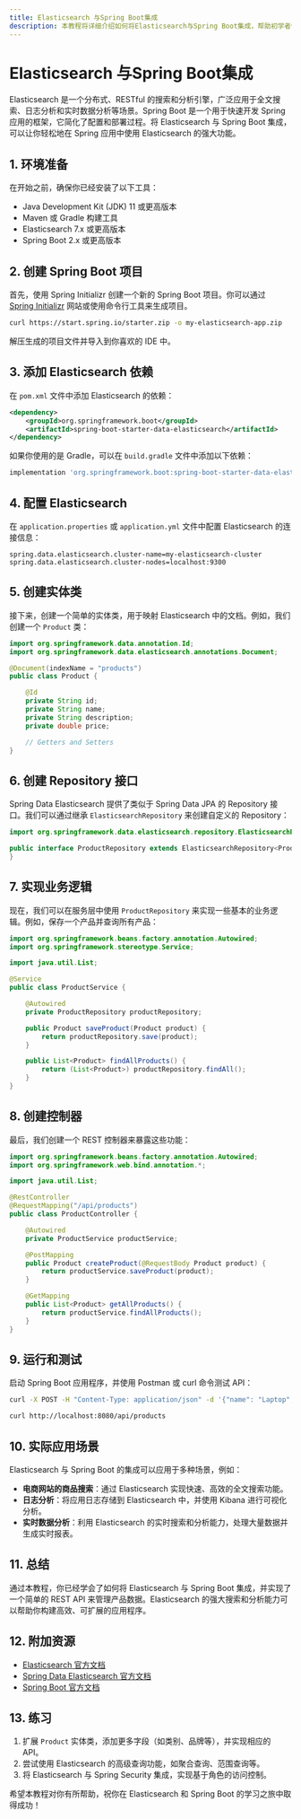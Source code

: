 ```yaml
---
title: Elasticsearch 与Spring Boot集成
description: 本教程将详细介绍如何将Elasticsearch与Spring Boot集成，帮助初学者快速上手并理解其核心概念和实际应用。
---
```


# Elasticsearch 与Spring Boot集成

Elasticsearch 是一个分布式、RESTful 的搜索和分析引擎，广泛应用于全文搜索、日志分析和实时数据分析等场景。Spring Boot 是一个用于快速开发 Spring 应用的框架，它简化了配置和部署过程。将 Elasticsearch 与 Spring Boot 集成，可以让你轻松地在 Spring 应用中使用 Elasticsearch 的强大功能。

## 1. 环境准备

在开始之前，确保你已经安装了以下工具：

- Java Development Kit (JDK) 11 或更高版本
- Maven 或 Gradle 构建工具
- Elasticsearch 7.x 或更高版本
- Spring Boot 2.x 或更高版本

## 2. 创建 Spring Boot 项目

首先，使用 Spring Initializr 创建一个新的 Spring Boot 项目。你可以通过 [Spring Initializr](https://start.spring.io/) 网站或使用命令行工具来生成项目。

```bash
curl https://start.spring.io/starter.zip -o my-elasticsearch-app.zip
```

解压生成的项目文件并导入到你喜欢的 IDE 中。

## 3. 添加 Elasticsearch 依赖

在 `pom.xml` 文件中添加 Elasticsearch 的依赖：

```xml
<dependency>
    <groupId>org.springframework.boot</groupId>
    <artifactId>spring-boot-starter-data-elasticsearch</artifactId>
</dependency>
```

如果你使用的是 Gradle，可以在 `build.gradle` 文件中添加以下依赖：

```groovy
implementation 'org.springframework.boot:spring-boot-starter-data-elasticsearch'
```

## 4. 配置 Elasticsearch

在 `application.properties` 或 `application.yml` 文件中配置 Elasticsearch 的连接信息：

```properties
spring.data.elasticsearch.cluster-name=my-elasticsearch-cluster
spring.data.elasticsearch.cluster-nodes=localhost:9300
```

## 5. 创建实体类

接下来，创建一个简单的实体类，用于映射 Elasticsearch 中的文档。例如，我们创建一个 `Product` 类：

```java
import org.springframework.data.annotation.Id;
import org.springframework.data.elasticsearch.annotations.Document;

@Document(indexName = "products")
public class Product {

    @Id
    private String id;
    private String name;
    private String description;
    private double price;

    // Getters and Setters
}
```

## 6. 创建 Repository 接口

Spring Data Elasticsearch 提供了类似于 Spring Data JPA 的 Repository 接口。我们可以通过继承 `ElasticsearchRepository` 来创建自定义的 Repository：

```java
import org.springframework.data.elasticsearch.repository.ElasticsearchRepository;

public interface ProductRepository extends ElasticsearchRepository<Product, String> {
}
```

## 7. 实现业务逻辑

现在，我们可以在服务层中使用 `ProductRepository` 来实现一些基本的业务逻辑。例如，保存一个产品并查询所有产品：

```java
import org.springframework.beans.factory.annotation.Autowired;
import org.springframework.stereotype.Service;

import java.util.List;

@Service
public class ProductService {

    @Autowired
    private ProductRepository productRepository;

    public Product saveProduct(Product product) {
        return productRepository.save(product);
    }

    public List<Product> findAllProducts() {
        return (List<Product>) productRepository.findAll();
    }
}
```

## 8. 创建控制器

最后，我们创建一个 REST 控制器来暴露这些功能：

```java
import org.springframework.beans.factory.annotation.Autowired;
import org.springframework.web.bind.annotation.*;

import java.util.List;

@RestController
@RequestMapping("/api/products")
public class ProductController {

    @Autowired
    private ProductService productService;

    @PostMapping
    public Product createProduct(@RequestBody Product product) {
        return productService.saveProduct(product);
    }

    @GetMapping
    public List<Product> getAllProducts() {
        return productService.findAllProducts();
    }
}
```

## 9. 运行和测试

启动 Spring Boot 应用程序，并使用 Postman 或 curl 命令测试 API：

```bash
curl -X POST -H "Content-Type: application/json" -d '{"name": "Laptop", "description": "High-end gaming laptop", "price": 1500}' http://localhost:8080/api/products
```

```bash
curl http://localhost:8080/api/products
```

## 10. 实际应用场景

Elasticsearch 与 Spring Boot 的集成可以应用于多种场景，例如：

- **电商网站的商品搜索**：通过 Elasticsearch 实现快速、高效的全文搜索功能。
- **日志分析**：将应用日志存储到 Elasticsearch 中，并使用 Kibana 进行可视化分析。
- **实时数据分析**：利用 Elasticsearch 的实时搜索和分析能力，处理大量数据并生成实时报表。

## 11. 总结

通过本教程，你已经学会了如何将 Elasticsearch 与 Spring Boot 集成，并实现了一个简单的 REST API 来管理产品数据。Elasticsearch 的强大搜索和分析能力可以帮助你构建高效、可扩展的应用程序。

## 12. 附加资源

- [Elasticsearch 官方文档](https://www.elastic.co/guide/index.html)
- [Spring Data Elasticsearch 官方文档](https://docs.spring.io/spring-data/elasticsearch/docs/current/reference/html/)
- [Spring Boot 官方文档](https://spring.io/projects/spring-boot)

## 13. 练习

1. 扩展 `Product` 实体类，添加更多字段（如类别、品牌等），并实现相应的 API。
2. 尝试使用 Elasticsearch 的高级查询功能，如聚合查询、范围查询等。
3. 将 Elasticsearch 与 Spring Security 集成，实现基于角色的访问控制。

希望本教程对你有所帮助，祝你在 Elasticsearch 和 Spring Boot 的学习之旅中取得成功！